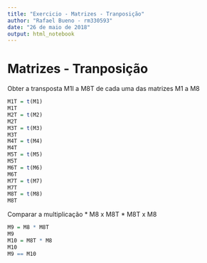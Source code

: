 ```yaml
---
title: "Exercicio - Matrizes - Tranposição"
author: "Rafael Bueno - rm330593"
date: "26 de maio de 2018"
output: html_notebook
---
```


# Matrizes - Tranposição

Obter a transposta M1I a M8T de cada uma das matrizes M1 a M8

```r
M1T = t(M1)
M1T
M2T = t(M2)
M2T
M3T = t(M3)
M3T
M4T = t(M4)
M4T
M5T = t(M5)
M5T
M6T = t(M6)
M6T
M7T = t(M7)
M7T
M8T = t(M8)
M8T
```

Comparar a multiplicação
* M8 x M8T
* M8T x M8

```r
M9 = M8 * M8T
M9
M10 = M8T * M8
M10
M9 == M10
```


